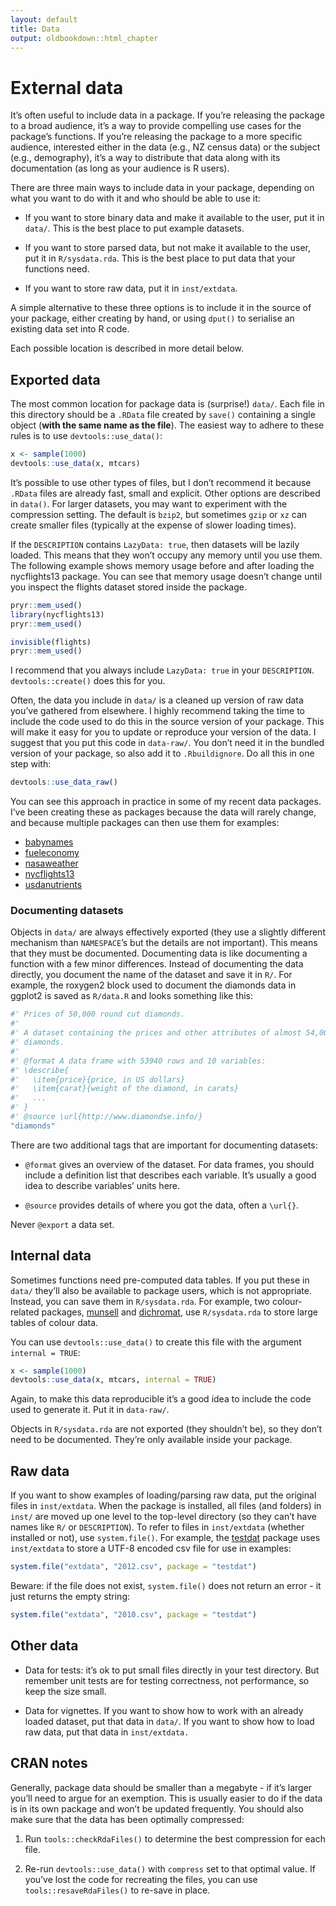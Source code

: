 ```yaml
---
layout: default
title: Data
output: oldbookdown::html_chapter
---
```


# External data {#data}

It's often useful to include data in a package. If you're releasing the package to a broad audience, it's a way to provide compelling use cases for the package's functions. If you're releasing the package to a more specific audience, interested either in the data (e.g., NZ census data) or the subject (e.g., demography), it's a way to distribute that data along with its documentation (as long as your audience is R users).

There are three main ways to include data in your package, depending on what you want to do with it and who should be able to use it:

* If you want to store binary data and make it available to the user, put it
  in `data/`. This is the best place to put example datasets.
  
* If you want to store parsed data, but not make it available to the user,
  put it in `R/sysdata.rda`. This is the best place to put data that your
  functions need.

* If you want to store raw data, put it in `inst/extdata`.

A simple alternative to these three options is to include it in the source of your package, either creating by hand, or using `dput()` to serialise an existing data set into R code.

Each possible location is described in more detail below.

## Exported data {#data-data}

The most common location for package data is (surprise!) `data/`. Each file in this directory should be a `.RData` file created by `save()` containing a single object (**with the same name as the file**). The easiest way to adhere to these rules is to use `devtools::use_data()`:

```r
x <- sample(1000)
devtools::use_data(x, mtcars)
```

It's possible to use other types of files, but I don't recommend it because `.RData` files are already fast, small and explicit. Other options are described in `data()`. For larger datasets, you may want to experiment with the compression setting. The default is `bzip2`, but sometimes `gzip` or `xz` can create smaller files (typically at the expense of slower loading times).

If the `DESCRIPTION` contains `LazyData: true`, then datasets will be lazily loaded. This means that they won't occupy any memory until you use them. The following example shows memory usage before and after loading the nycflights13 package. You can see that memory usage doesn't change until you inspect the flights dataset stored inside the package. 

```r
pryr::mem_used()
library(nycflights13)
pryr::mem_used()

invisible(flights)
pryr::mem_used()
```

I recommend that you always include `LazyData: true` in your `DESCRIPTION`. `devtools::create()` does this for you.

Often, the data you include in `data/` is a cleaned up version of raw data you've gathered from elsewhere. I highly recommend taking the time to include the code used to do this in the source version of your package. This will make it easy for you to update or reproduce your version of the data. I suggest that you put this code in `data-raw/`. You don't need it in the bundled version of your package, so also add it to `.Rbuildignore`. Do all this in one step with:

```r
devtools::use_data_raw()
```

You can see this approach in practice in some of my recent data packages. I've been creating these as packages because the data will rarely change, and because multiple packages can then use them for examples:

* [babynames](https://github.com/hadley/babynames)
* [fueleconomy](https://github.com/hadley/fueleconomy)
* [nasaweather](https://github.com/hadley/nasaweather) 
* [nycflights13](https://github.com/hadley/nycflights13)
* [usdanutrients](https://github.com/hadley/usdanutrients)

### Documenting datasets {#documenting-data}

Objects in `data/` are always effectively exported (they use a slightly different mechanism than `NAMESPACE`'s but the details are not important). This means that they must be documented. Documenting data is like documenting a function with a few minor differences. Instead of documenting the data directly, you document the name of the dataset and save it in `R/`. For example, the roxygen2 block used to document the diamonds data in ggplot2 is saved as `R/data.R` and looks something like this:

```r
#' Prices of 50,000 round cut diamonds.
#'
#' A dataset containing the prices and other attributes of almost 54,000
#' diamonds.
#'
#' @format A data frame with 53940 rows and 10 variables:
#' \describe{
#'   \item{price}{price, in US dollars}
#'   \item{carat}{weight of the diamond, in carats}
#'   ...
#' }
#' @source \url{http://www.diamondse.info/}
"diamonds"
```

There are two additional tags that are important for documenting datasets:

* `@format` gives an overview of the dataset. For data frames, you 
  should include a definition list that describes each variable. It's usually
  a good idea to describe variables' units here.
  
* `@source` provides details of where you got the data, often a `\url{}`.

Never `@export` a data set.

## Internal data {#data-sysdata}

Sometimes functions need pre-computed data tables. If you put these in `data/` they'll also be available to package users, which is not appropriate. Instead, you can save them in `R/sysdata.rda`. For example, two colour-related packages, [munsell](https://github.com/cwickham/munsell) and [dichromat](http://cran.r-project.org/web/packages/dichromat/index.html), use `R/sysdata.rda` to store large tables of colour data.

You can use `devtools::use_data()` to create this file with the argument `internal = TRUE`:

```r
x <- sample(1000)
devtools::use_data(x, mtcars, internal = TRUE)
```

Again, to make this data reproducible it's a good idea to include the code used to generate it. Put it in `data-raw/`.

Objects in `R/sysdata.rda` are not exported (they shouldn't be), so they don't need to be documented. They're only available inside your package.

## Raw data {#data-extdata}

If you want to show examples of loading/parsing raw data, put the original files in `inst/extdata`. When the package is installed, all files (and folders) in `inst/` are moved up one level to the top-level directory (so they can't have names like `R/` or `DESCRIPTION`). To refer to files in `inst/extdata` (whether installed or not), use `system.file()`. For example, the [testdat](https://github.com/ropensci/testdat) package uses `inst/extdata` to store a UTF-8 encoded csv file for use in examples:

```r
system.file("extdata", "2012.csv", package = "testdat")
```

Beware: if the file does not exist, `system.file()` does not return an error - it just returns the empty string:

```r
system.file("extdata", "2010.csv", package = "testdat")
```

## Other data {#other-data}

* Data for tests: it's ok to put small files directly in your test directory.
  But remember unit tests are for testing correctness, not performance, so keep
  the size small.
  
* Data for vignettes. If you want to show how to work with an already loaded 
  dataset, put that data in `data/`. If you want to show how to load raw data, 
  put that data in `inst/extdata.`

## CRAN notes {#data-cran}

Generally, package data should be smaller than a megabyte - if it's larger you'll need to argue for an exemption. This is usually easier to do if the data is in its own package and won't be updated frequently. You should also make sure that the data has been optimally compressed:  

1. Run `tools::checkRdaFiles()` to determine the best compression for each file.

2. Re-run `devtools::use_data()` with `compress` set to that optimal value.
   If you've lost the code for recreating the files, you can use 
   `tools::resaveRdaFiles()` to re-save in place.

